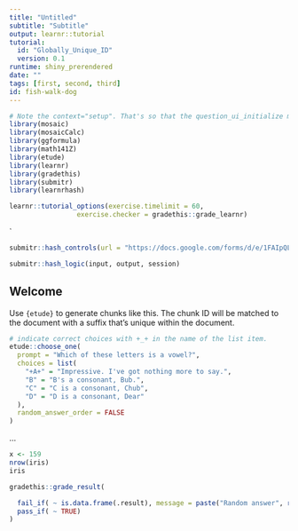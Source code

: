 ```yaml
---
title: "Untitled"
subtitle: "Subtitle"
output: learnr::tutorial
tutorial:
  id: "Globally_Unique_ID"
  version: 0.1
runtime: shiny_prerendered
date: ""
tags: [first, second, third]
id: fish-walk-dog
---
```


```r
# Note the context="setup". That's so that the question_ui_initialize methods from etude will be registered.
library(mosaic)
library(mosaicCalc)
library(ggformula)
library(math141Z)
library(etude)  
library(learnr)
library(gradethis)
library(submitr)
library(learnrhash) 

learnr::tutorial_options(exercise.timelimit = 60,
                 exercise.checker = gradethis::grade_learnr)
```
`
```r
submitr::hash_controls(url = "https://docs.google.com/forms/d/e/1FAIpQLSe47BLaxC9NRees2BKDoeSSwWv1wdcRRsEj6HbByb99rXxdig/viewform?usp=sf_link")
```

```r
submitr::hash_logic(input, output, session)
```


## Welcome

Use `{etude}` to generate chunks like this. The chunk ID will
be matched to the document with a suffix that's unique within the document.

```r
# indicate correct choices with +_+ in the name of the list item.
etude::choose_one(
  prompt = "Which of these letters is a vowel?",  
  choices = list( 
    "+A+" = "Impressive. I've got nothing more to say.", 
    "B" = "B's a consonant, Bub.",
    "C" = "C is a consonant, Chub",
    "D" = "D is a consonant, Dear"
  ),
  random_answer_order = FALSE
)
```


<span title='fish-walk-dog-E1'>...</span>
```r
x <- 159
nrow(iris)
iris
```


```r
gradethis::grade_result(

  fail_if( ~ is.data.frame(.result), message = paste("Random answer", runif(1))),
  pass_if( ~ TRUE)
)
```





